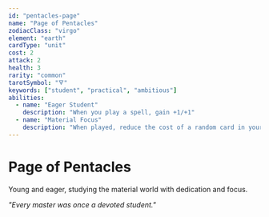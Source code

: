 ```yaml
---
id: "pentacles-page"
name: "Page of Pentacles"
zodiacClass: "virgo"
element: "earth"
cardType: "unit"
cost: 2
attack: 2
health: 3
rarity: "common"
tarotSymbol: "🜃"
keywords: ["student", "practical", "ambitious"]
abilities:
  - name: "Eager Student"
    description: "When you play a spell, gain +1/+1"
  - name: "Material Focus"
    description: "When played, reduce the cost of a random card in your hand by 1"
---
```


# Page of Pentacles

Young and eager, studying the material world with dedication and focus.

*"Every master was once a devoted student."*